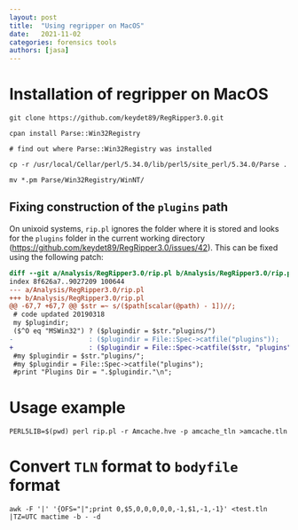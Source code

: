 ```yaml
---
layout: post
title:  "Using regripper on MacOS"
date:   2021-11-02
categories: forensics tools
authors: [jasa]
---
```


# Installation of regripper on MacOS

```shell
git clone https://github.com/keydet89/RegRipper3.0.git

cpan install Parse::Win32Registry

# find out where Parse::Win32Registry was installed

cp -r /usr/local/Cellar/perl/5.34.0/lib/perl5/site_perl/5.34.0/Parse .

mv *.pm Parse/Win32Registry/WinNT/
```

## Fixing construction of the `plugins` path

On unixoid systems, `rip.pl` ignores the folder where it is stored and looks for the `plugins` folder in the current working directory (https://github.com/keydet89/RegRipper3.0/issues/42). This can be fixed using the following patch:

```diff
diff --git a/Analysis/RegRipper3.0/rip.pl b/Analysis/RegRipper3.0/rip.pl
index 8f626a7..9027209 100644
--- a/Analysis/RegRipper3.0/rip.pl
+++ b/Analysis/RegRipper3.0/rip.pl
@@ -67,7 +67,7 @@ $str =~ s/($path[scalar(@path) - 1])//;
 # code updated 20190318
 my $plugindir;
 ($^O eq "MSWin32") ? ($plugindir = $str."plugins/")
-                   : ($plugindir = File::Spec->catfile("plugins"));
+                   : ($plugindir = File::Spec->catfile($str, "plugins"));
 #my $plugindir = $str."plugins/";
 #my $plugindir = File::Spec->catfile("plugins");
 #print "Plugins Dir = ".$plugindir."\n";
 ```

# Usage example

```shell
PERL5LIB=$(pwd) perl rip.pl -r Amcache.hve -p amcache_tln >amcache.tln
```

# Convert `TLN` format to `bodyfile` format

```shell
awk -F '|' '{OFS="|";print 0,$5,0,0,0,0,0,-1,$1,-1,-1}' <test.tln |TZ=UTC mactime -b - -d
```
